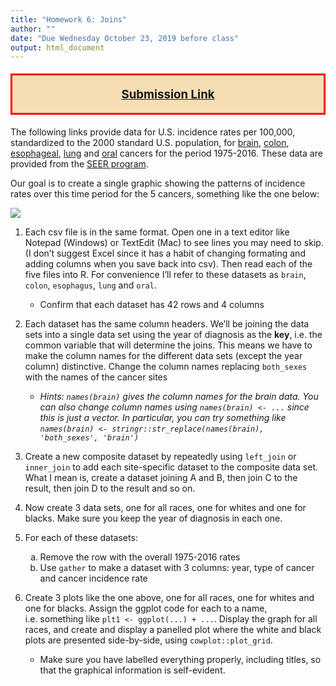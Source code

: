 ```yaml
---
title: "Homework 6: Joins"
author: ""
date: "Due Wednesday October 23, 2019 before class"
output: html_document
---
```


<p style="color: black; border:3px; border-style: solid; border-color: red;padding: 1em; background-color: wheat;font-size: 14pt;text-align:center">
[**Submission Link**](https://www.dropbox.com/request/ChtyuXSpR7Px3YSzB4T8){target=_blank}
</p>


The following links provide data for U.S. incidence rates per 100,000, standardized to the 2000 standard U.S. population,  for 
[brain](data/Brain.csv), [colon](data/Colon.csv), [esophageal](data/Esophagus.csv), [lung](data/Lung.csv) and [oral](data/Oral.csv) cancers for the period 1975-2016. These data are provided from the [SEER program](https://seer.cancer.gov){target=_blank}. 

Our goal is to create a single graphic showing the patterns of incidence rates over this time period for the 5 cancers, something like the one below: 

![](img/hw6.png)

1. Each csv file is in the same format. Open one in a text editor like Notepad (Windows) or TextEdit (Mac) to see lines you may need to skip. (I don't suggest Excel since it has a habit of changing formating and adding columns when you save back into csv). Then read each of the five files into R. For convenience I'll refer to these datasets as `brain`, `colon`, `esophagus`, `lung` and `oral`.
    - Confirm that each dataset has 42 rows and 4 columns

1. Each dataset has the same column headers. We'll be joining the data sets into a single data set using the year of diagnosis as the **key**, i.e. the common variable that will determine the joins. This means we have to make the column names for the different data sets (except the year column) distinctive. Change the column names replacing `both_sexes` with the names of the cancer sites
    - *Hints: `names(brain)` gives the column names for the brain data. You can also change column names using `names(brain) <- ...` since this is just a vector. In particular, you can try something like `names(brain) <- stringr::str_replace(names(brain), 'both_sexes', 'brain')`*

1. Create a new composite dataset by repeatedly using `left_join` or `inner_join` to add each site-specific dataset to the composite data set. What I mean is, create a dataset joining A and B, then join C to the result, then join D to the result and so on.

1. Now create 3 data sets, one for all races, one for whites and one for blacks. Make sure you keep the year of diagnosis in each one. 

1. For each of these datasets:
    a. Remove the row with the overall 1975-2016 rates
    b. Use `gather` to make a dataset with 3 columns: year, type of cancer and cancer incidence rate

1. Create 3 plots like the one above, one for all races, one for whites and one for blacks. Assign the ggplot code for each to a name, i.e. something like `plt1 <- ggplot(...) + ...`. Display the graph for all races, and create and display a panelled plot where the white and black plots are presented side-by-side, using `cowplot::plot_grid`. 
    - Make sure you have labelled everything properly, including titles, so that the graphical information is self-evident.
